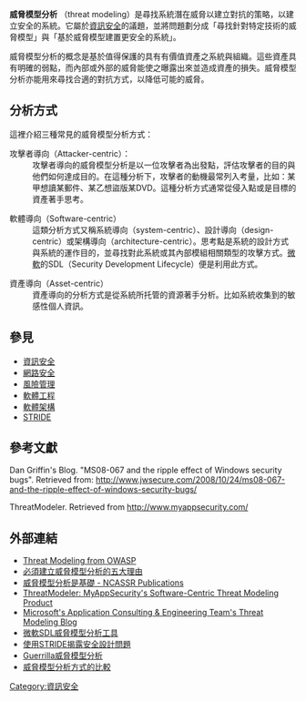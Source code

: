 {{no footnotes|time=2014-02-14T11:03:09+00:00}}
'''威脅模型分析''' （threat modeling）是尋找系統潛在威脅以建立對抗的策略，以建立安全的系統。它屬於[[資訊安全|資訊安全]]的議題，並將問題劃分成「尋找針對特定技術的威脅模型」與「基於威脅模型建置更安全的系統」。

威脅模型分析的概念是基於值得保護的具有有價值資產之系統與組織。這些資產具有明確的弱點，而內部或外部的威脅能使之曝露出來並造成資產的損失。威脅模型分析亦能用來尋找合適的對抗方式，以降低可能的威脅。

==分析方式==
這裡介紹三種常見的威脅模型分析方式：

;攻擊者導向（Attacker-centric）：
:攻擊者導向的威脅模型分析是以一位攻擊者為出發點，評估攻擊者的目的與他們如何達成目的。在這種分析下，攻擊者的動機最常列入考量，比如：某甲想讀某郵件、某乙想盜版某DVD。這種分析方式通常從侵入點或是目標的資產著手思考。

;軟體導向（Software-centric）
:這類分析方式又稱系統導向（system-centric）、設計導向（design-centric）或架構導向（architecture-centric）。思考點是系統的設計方式與系統的運作目的，並尋找對此系統或其內部模組相關類型的攻擊方式。[[微軟|微軟]]的SDL（Security Development Lifecycle）便是利用此方式。

;資產導向（Asset-centric）
:資產導向的分析方式是從系統所托管的資源著手分析。比如系統收集到的敏感性個人資訊。

==參見==
* [[資訊安全|資訊安全]]
* [[網路安全|網路安全]]
* [[風險管理|風險管理]]
* [[軟體工程|軟體工程]]
* [[軟體架構|軟體架構]]
* [[STRIDE|STRIDE]]

==參考文獻==
Dan Griffin's Blog. "MS08-067 and the ripple effect of Windows security bugs". Retrieved from: http://www.jwsecure.com/2008/10/24/ms08-067-and-the-ripple-effect-of-windows-security-bugs/{{Reflist}} {{Wayback|url=http://www.jwsecure.com/2008/10/24/ms08-067-and-the-ripple-effect-of-windows-security-bugs/ |date=20160422084850 }}

ThreatModeler. Retrieved from http://www.myappsecurity.com/ {{Wayback|url=http://www.myappsecurity.com/ |date=20170226171855 }}

==外部連結==
* [http://www.owasp.org/index.php/Threat_Risk_Modeling Threat Modeling from OWASP] {{Wayback|url=http://www.owasp.org/index.php/Threat_Risk_Modeling |date=20190824112136 }}
* [https://web.archive.org/web/20140222025353/http://myappsecurity.com/5-reasons-threat-modeling/ 必須建立威脅模型分析的五大理由]
* [http://www.ncassr.org/publications/index.php?id=277 威脅模型分析是基礎 - NCASSR Publications]{{dead link|date=2017年12月 |bot=InternetArchiveBot |fix-attempted=yes }}
* [https://web.archive.org/web/20140222025355/http://myappsecurity.com/threatmodeler/ ThreatModeler: MyAppSecurity's Software-Centric Threat Modeling Product ]
* [http://blogs.msdn.com/threatmodeling Microsoft's Application Consulting & Engineering Team's Threat Modeling Blog] {{Wayback|url=http://blogs.msdn.com/threatmodeling |date=20100326101213 }}
* [http://www.microsoft.com/security/sdl/getstarted/threatmodeling.aspx 微軟SDL威脅模型分析工具] {{Wayback|url=http://www.microsoft.com/security/sdl/getstarted/threatmodeling.aspx |date=20101224033328 }}
* [https://web.archive.org/web/20080517101318/http://msdn.microsoft.com/msdnmag/issues/06/11/ThreatModeling/default.aspx 使用STRIDE揭露安全設計問題]
* [http://blogs.msdn.com/ptorr/archive/2005/02/22/GuerillaThreatModelling.aspx Guerrilla威脅模型分析] {{Wayback|url=http://blogs.msdn.com/ptorr/archive/2005/02/22/GuerillaThreatModelling.aspx |date=20100409002148 }}
* [https://web.archive.org/web/20130317075553/http://www.myappsecurity.com/threat-modeling/comparison-threat-modeling-methodologies/ 威脅模型分析方式的比較]
[[Category:資訊安全|Category:資訊安全]]